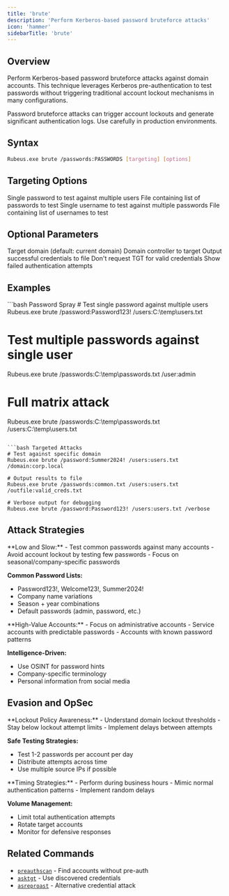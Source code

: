 ```yaml
---
title: 'brute'
description: 'Perform Kerberos-based password bruteforce attacks'
icon: 'hammer'
sidebarTitle: 'brute'
---
```


## Overview

Perform Kerberos-based password bruteforce attacks against domain accounts. This technique leverages Kerberos pre-authentication to test passwords without triggering traditional account lockout mechanisms in many configurations.

<Warning>
  Password bruteforce attacks can trigger account lockouts and generate significant authentication logs. Use carefully in production environments.
</Warning>

## Syntax

```bash
Rubeus.exe brute /passwords:PASSWORDS [targeting] [options]
```

## Targeting Options

<ParamField path="password" type="string">
  Single password to test against multiple users
</ParamField>

<ParamField path="passwords" type="string">
  File containing list of passwords to test
</ParamField>

<ParamField path="user" type="string">
  Single username to test against multiple passwords
</ParamField>

<ParamField path="users" type="string">
  File containing list of usernames to test
</ParamField>

## Optional Parameters

<ParamField path="domain" type="string">
  Target domain (default: current domain)
</ParamField>

<ParamField path="dc" type="string">
  Domain controller to target
</ParamField>

<ParamField path="outfile" type="string">
  Output successful credentials to file
</ParamField>

<ParamField path="noticket" type="boolean">
  Don't request TGT for valid credentials
</ParamField>

<ParamField path="verbose" type="boolean">
  Show failed authentication attempts
</ParamField>

## Examples

<CodeGroup>
```bash Password Spray
# Test single password against multiple users
Rubeus.exe brute /password:Password123! /users:C:\temp\users.txt

# Test multiple passwords against single user
Rubeus.exe brute /passwords:C:\temp\passwords.txt /user:admin

# Full matrix attack
Rubeus.exe brute /passwords:C:\temp\passwords.txt /users:C:\temp\users.txt
```

```bash Targeted Attacks
# Test against specific domain
Rubeus.exe brute /password:Summer2024! /users:users.txt /domain:corp.local

# Output results to file
Rubeus.exe brute /passwords:common.txt /users:users.txt /outfile:valid_creds.txt

# Verbose output for debugging
Rubeus.exe brute /password:Password123! /users:users.txt /verbose
```
</CodeGroup>

## Attack Strategies

<Accordion title="Password Spraying">
  **Low and Slow:**
  - Test common passwords against many accounts
  - Avoid account lockout by testing few passwords
  - Focus on seasonal/company-specific passwords

  **Common Password Lists:**
  - Password123!, Welcome123!, Summer2024!
  - Company name variations
  - Season + year combinations
  - Default passwords (admin, password, etc.)
</Accordion>

<Accordion title="Targeted Bruteforce">
  **High-Value Accounts:**
  - Focus on administrative accounts
  - Service accounts with predictable passwords
  - Accounts with known password patterns

  **Intelligence-Driven:**
  - Use OSINT for password hints
  - Company-specific terminology
  - Personal information from social media
</Accordion>

## Evasion and OpSec

<Accordion title="Account Lockout Avoidance">
  **Lockout Policy Awareness:**
  - Understand domain lockout thresholds
  - Stay below lockout attempt limits
  - Implement delays between attempts

  **Safe Testing Strategies:**
  - Test 1-2 passwords per account per day
  - Distribute attempts across time
  - Use multiple source IPs if possible
</Accordion>

<Accordion title="Detection Avoidance">
  **Timing Strategies:**
  - Perform during business hours
  - Mimic normal authentication patterns
  - Implement random delays

  **Volume Management:**
  - Limit total authentication attempts
  - Rotate target accounts
  - Monitor for defensive responses
</Accordion>

## Related Commands

- [`preauthscan`](/GhostPack/Rubeus-mdx/commands/ticket-requests/preauthscan) - Find accounts without pre-auth
- [`asktgt`](/GhostPack/Rubeus-mdx/commands/ticket-requests/asktgt) - Use discovered credentials
- [`asreproast`](/GhostPack/Rubeus-mdx/commands/roasting/asreproast) - Alternative credential attack